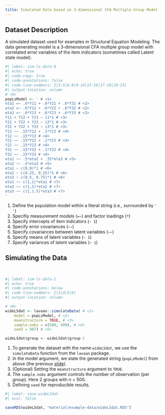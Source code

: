 ```yaml
---
title: Simulated Data based on 3-dimensional CFA Multiple Group Model 
---
```


## Dataset Description {#cfa-pre-dat-1}

A simulated dataset used for examples in Structural Equation Modeling. The data generating model is a 3-dimensional CFA multiple group model with correlated error variables of the item indicators (sometimes called Latent state model). 


```r
#| label: sim-ls-data-0
#| echo: true
#| code-copy: true
#| code-annotations: false
#| code-line-numbers: 2|3-5|6-8|9-14|15-16|17-19|20-23|
#| output-location: column
# <0>
popLsModel <- ' # <1>
eta1 =~ .6*Y11 + .6*Y21 + .6*Y31 # <2>
eta2 =~ .6*Y12 + .6*Y22 + .6*Y32 # <2>
eta3 =~ .6*Y13 + .6*Y23 + .6*Y33 # <2>
Y11 + Y12 + Y13 ~ i1*1 # <3>
Y21 + Y22 + Y23 ~ i2*1 # <3>
Y31 + Y32 + Y33 ~ i3*1 # <3>
Y11 ~~ .15*Y12 + .1*Y13 # <4>
Y12 ~~ .15*Y13 # <4>
Y21 ~~ .15*Y22 + .1*Y23 # <4>
Y22 ~~ .15*Y23 # <4>
Y31 ~~ .15*Y32 + .1*Y33 # <4>
Y32 ~~ .15*Y33 # <4>
eta1 ~~ .5*eta2 + .35*eta3 # <5>
eta2 ~~ .5*eta3 # <5>
eta1 ~ c(0,0)*1 # <6>
eta2 ~ c(0.25, 0.25)*1 # <6>
eta3 ~ c(0.5, 0.75)*1 # <6>
eta1 ~~ c(1,1)*eta1 # <7>
eta2 ~~ c(1,1)*eta2 # <7>
eta3 ~~ c(1,1.5)*eta3 # <7>
'
```


1. Define the population model within a literal string (i.e., surrounded by `' '`)
2. Specifiy measurement models (`=~`) and factor loadings (`*`)
3. Specify intercepts of item indicators (`~ 1`)
4. Specify error covariances (`~~`)
5. Specify covariances between latent variables (`~~`)
6. Specify means of latent variables (`~ 1`)
7. Specify variances of latent variables (`~ 1`)



## Simulating the Data

<br>

```r
#| label: sim-ls-data-1
#| echo: true
#| code-annotations: below
#| code-line-numbers: 2|3|4|5|6|
#| output-location: column

# <0>
wideLSdat <- lavaan::simulateData( # <1>
    model = popLsModel, # <2>
    meanstructure = TRUE, # <3>
    sample.nobs = c(500, 500), # <4>
    seed = 987) # <5>

wideLSdat$group <- wideLSdat$group-1
```

1. To generate the dataset with the name `wideLSdat`, we use the `simulateData` function from the `lavaan` package.
2. In the model argument, we state the generated string (`popLsModel`) from above (the previous [slide](#cfa-pre-dat-1)).
3. (Optional) Setting the `meanstructure` argument to `TRUE`.
4. The `sample.nobs` argument controls the number of observation (per group). Here 2 groups with $n$ = 500.
5. Defining `seed` for reproducible results.


```r
#| label: save-wideLSdat
#| eval: false

saveRDS(wideLSdat, "material/example-data/wideLSdat.RDS")
```